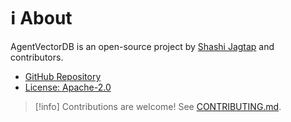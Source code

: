 # ℹ️ About

AgentVectorDB is an open-source project by [Shashi Jagtap](https://github.com/shashijagtap) and contributors.

- [GitHub Repository](https://github.com/superagenticai/agentvectordb)
- [License: Apache-2.0](https://github.com/superagenticai/agentvectordb/blob/main/LICENSE)

> [!info]
> Contributions are welcome! See [CONTRIBUTING.md](https://github.com/superagenticai/agentvectordb/blob/main/CONTRIBUTING.md).